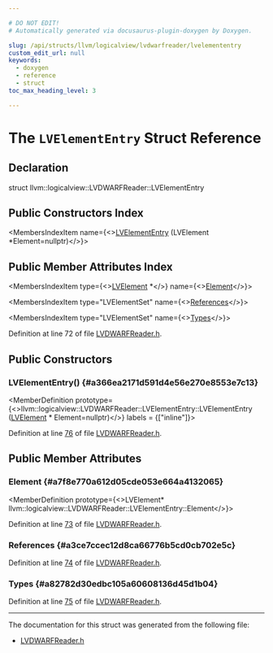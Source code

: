 ```yaml
---

# DO NOT EDIT!
# Automatically generated via docusaurus-plugin-doxygen by Doxygen.

slug: /api/structs/llvm/logicalview/lvdwarfreader/lvelemententry
custom_edit_url: null
keywords:
  - doxygen
  - reference
  - struct
toc_max_heading_level: 3

---
```





# The `LVElementEntry` Struct Reference

<DoxygenPage pluginConfig={pluginConfig}>



## Declaration

<CodeBlock>struct llvm::logicalview::LVDWARFReader::LVElementEntry</CodeBlock>

## Public Constructors Index

<MembersIndex>

<MembersIndexItem
  name={<><a href="#a366ea2171d591d4e56e270e8553e7c13">LVElementEntry</a> (LVElement &#42;Element=nullptr)</>}>
</MembersIndexItem>

</MembersIndex>

## Public Member Attributes Index

<MembersIndex>

<MembersIndexItem
  type={<><a href="/docs/api/classes/llvm/logicalview/lvelement">LVElement</a> &#42;</>}
  name={<><a href="#a7f8e770a612d05cde053e664a4132065">Element</a></>}>
</MembersIndexItem>

<MembersIndexItem
  type="LVElementSet"
  name={<><a href="#a3ce7ccec12d8ca66776b5cd0cb702e5c">References</a></>}>
</MembersIndexItem>

<MembersIndexItem
  type="LVElementSet"
  name={<><a href="#a82782d30edbc105a60608136d45d1b04">Types</a></>}>
</MembersIndexItem>

</MembersIndex>


Definition at line 72 of file <a href="/docs/api/files/include/include/llvm/include/llvm/debuginfo/include/llvm/debuginfo/logicalview/include/llvm/debuginfo/logicalview/readers/lvdwarfreader-h">LVDWARFReader.h</a>.

<SectionDefinition>

## Public Constructors

### LVElementEntry() {#a366ea2171d591d4e56e270e8553e7c13}

<MemberDefinition
  prototype={<>llvm::logicalview::LVDWARFReader::LVElementEntry::LVElementEntry (<a href="/docs/api/classes/llvm/logicalview/lvelement">LVElement</a> &#42; Element=nullptr)</>}
  labels = {["inline"]}>

Definition at line <a href="/docs/api/files/include/include/llvm/include/llvm/debuginfo/include/llvm/debuginfo/logicalview/include/llvm/debuginfo/logicalview/readers/lvdwarfreader-h/#l00076">76</a> of file <a href="/docs/api/files/include/include/llvm/include/llvm/debuginfo/include/llvm/debuginfo/logicalview/include/llvm/debuginfo/logicalview/readers/lvdwarfreader-h">LVDWARFReader.h</a>.
</MemberDefinition>

</SectionDefinition>

<SectionDefinition>

## Public Member Attributes

### Element {#a7f8e770a612d05cde053e664a4132065}

<MemberDefinition
  prototype={<>LVElement&#42; llvm::logicalview::LVDWARFReader::LVElementEntry::Element</>}>

Definition at line <a href="/docs/api/files/include/include/llvm/include/llvm/debuginfo/include/llvm/debuginfo/logicalview/include/llvm/debuginfo/logicalview/readers/lvdwarfreader-h/#l00073">73</a> of file <a href="/docs/api/files/include/include/llvm/include/llvm/debuginfo/include/llvm/debuginfo/logicalview/include/llvm/debuginfo/logicalview/readers/lvdwarfreader-h">LVDWARFReader.h</a>.
</MemberDefinition>

### References {#a3ce7ccec12d8ca66776b5cd0cb702e5c}

<MemberDefinition
  prototype="LVElementSet llvm::logicalview::LVDWARFReader::LVElementEntry::References">

Definition at line <a href="/docs/api/files/include/include/llvm/include/llvm/debuginfo/include/llvm/debuginfo/logicalview/include/llvm/debuginfo/logicalview/readers/lvdwarfreader-h/#l00074">74</a> of file <a href="/docs/api/files/include/include/llvm/include/llvm/debuginfo/include/llvm/debuginfo/logicalview/include/llvm/debuginfo/logicalview/readers/lvdwarfreader-h">LVDWARFReader.h</a>.
</MemberDefinition>

### Types {#a82782d30edbc105a60608136d45d1b04}

<MemberDefinition
  prototype="LVElementSet llvm::logicalview::LVDWARFReader::LVElementEntry::Types">

Definition at line <a href="/docs/api/files/include/include/llvm/include/llvm/debuginfo/include/llvm/debuginfo/logicalview/include/llvm/debuginfo/logicalview/readers/lvdwarfreader-h/#l00075">75</a> of file <a href="/docs/api/files/include/include/llvm/include/llvm/debuginfo/include/llvm/debuginfo/logicalview/include/llvm/debuginfo/logicalview/readers/lvdwarfreader-h">LVDWARFReader.h</a>.
</MemberDefinition>

</SectionDefinition>

<hr/>

The documentation for this struct was generated from the following file:

<ul>
<li><a href="/docs/api/files/include/include/llvm/include/llvm/debuginfo/include/llvm/debuginfo/logicalview/include/llvm/debuginfo/logicalview/readers/lvdwarfreader-h">LVDWARFReader.h</a></li>
</ul>

</DoxygenPage>
